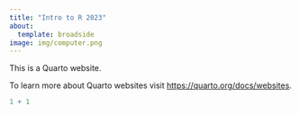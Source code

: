 ```yaml
---
title: "Intro to R 2023"
about:
  template: broadside
image: img/computer.png
---
```


This is a Quarto website.

To learn more about Quarto websites visit <https://quarto.org/docs/websites>.

```r
1 + 1
```
